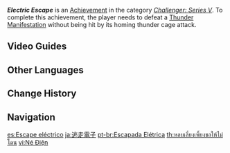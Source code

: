 {{Achievement Infobox
|id           = 82118
|order id     = 2118
|category     = Challenger: Series V
|description  = Defeat a [[Thunder Manifestation]] without being hit by its homing thunder cage attack.
|requirements = 
|primogems    = 5
|tracking     = 
|topic        = Thunder Manifestation
}}
'''''Electric Escape''''' is an [[Achievement]] in the category ''[[Challenger: Series V]]''. To complete this achievement, the player needs to defeat a [[Thunder Manifestation]] without being hit by its homing thunder cage attack.
<!--
==Trivia==
-->
==Video Guides==
{{EVT
|video1   = QaTd19b77xU
|caption1 = "Electric Escape" and "Radio Silence" Achievement Challenger Series V

|video2   = https://youtu.be/Z1uL__bpUZA
|caption2 = Electric Escape: Achievement Challenger Series V
}}

==Other Languages==
{{Other Languages
|en      = Electric Escape
|zhs     = 逃逸电子
|zhs_rm  = Táoyì Diànzǐ
|zht     = 逃逸電子
|zht_rm  = Táoyì Diànzǐ
|zh_tl   = {{w|Runaway electrons|Runaway Electron}}
|ja      = 逃走電子
|ja_rm   = Tousou Denshi
|ja_tl   = Runaway Electron
|ko      = 폭주 번개
|ko_rm   = Pokju Beongae
|ko_tl   = Speedy Lightning
|es      = Escape eléctrico
|es_tl   = Electric Escape
|fr      = Paratonnerre
|fr_tl   = Lightning Rod
|ru      = Электрический побег
|ru_tl   = Electric Escape
|th      = หลบเลี่ยงเพี้ยงขอให้ไม่โดน
|th_rm   = 
|th_tl   = 
|vi      = Né Điện
|vi_tl   = 
|de      = Elektrische Flucht
|de_tl   = Electric Escape
|id      = Semakin Kau Kejar Semakin Ku Jauh
|id_tl   = The More You Chase (Me) The More I Go Further
|pt      = Escapada Elétrica
|pt_tl   = 
|tr      = Elektrikli Kaçış
|tr_tl   = Electric Escape
|it      = Fuga elettrizzante
|it_tl   = 
}}
<!--
==See Also==
*
-->

==Change History==
{{Change History|2.6}}
<!--
==References==
{{Reflist}}
-->
==Navigation==
{{Achievement Navbox|Challenger: Series V}}

[[es:Escape eléctrico]]
[[ja:逃走電子]]
[[pt-br:Escapada Elétrica]]
[[th:หลบเลี่ยงเพี้ยงขอให้ไม่โดน]]
[[vi:Né Điện]]